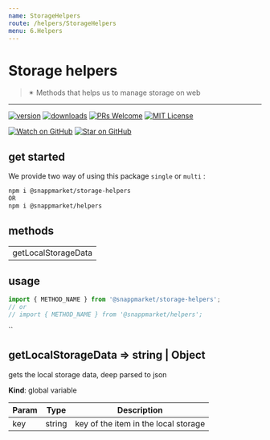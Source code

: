 ```yaml
---
name: StorageHelpers
route: /helpers/StorageHelpers
menu: 6.Helpers
---
```



# Storage helpers
> ✴ Methods that helps us to manage storage on web
----

[![version](https://img.shields.io/npm/v/@snappmarket/storage-helpers.svg?style=flat-square)](https://www.npmjs.com/package/@snappmarket/storage-helpers)
[![downloads](https://img.shields.io/npm/dm/@snappmarket/storage-helpers.svg?style=flat-square)](http://www.npmtrends.com/@snappmarket/storage-helpers)
[![PRs Welcome](https://img.shields.io/badge/PRs-welcome-brightgreen.svg?style=flat-square)](http://makeapullrequest.com)
[![MIT License](https://img.shields.io/npm/l/@snappmarket/storage-helpers.svg?style=flat-square)](https://github.com/snappmarket/frontend-toolbox/tree/master/packages/useDidUpdateEffect/blob/master/LICENSE.md)

[![Watch on GitHub](https://img.shields.io/github/watchers/snappmarket/frontend-toolbox.svg?style=social)](https://github.com/snappmarket/frontend-toolbox/watchers)
[![Star on GitHub](https://img.shields.io/github/stars/snappmarket/frontend-toolbox.svg?style=social)](https://github.com/snappmarket/frontend-toolbox/stargazers)

## get started 
We provide two way of using this package `single` or `multi` :
```bash
npm i @snappmarket/storage-helpers
OR
npm i @snappmarket/helpers
```

## methods
|        |
| ------ |
| getLocalStorageData                                                 |  

## usage 
```javascript
import { METHOD_NAME } from '@snappmarket/storage-helpers';
// or 
// import { METHOD_NAME } from '@snappmarket/helpers';
```
``

<a name="getLocalStorageData"></a>

## getLocalStorageData ⇒ string \| Object
gets the local storage data, deep parsed to json

**Kind**: global variable  

| Param | Type | Description |
| --- | --- | --- |
| key | string | key of the item in the local storage |

